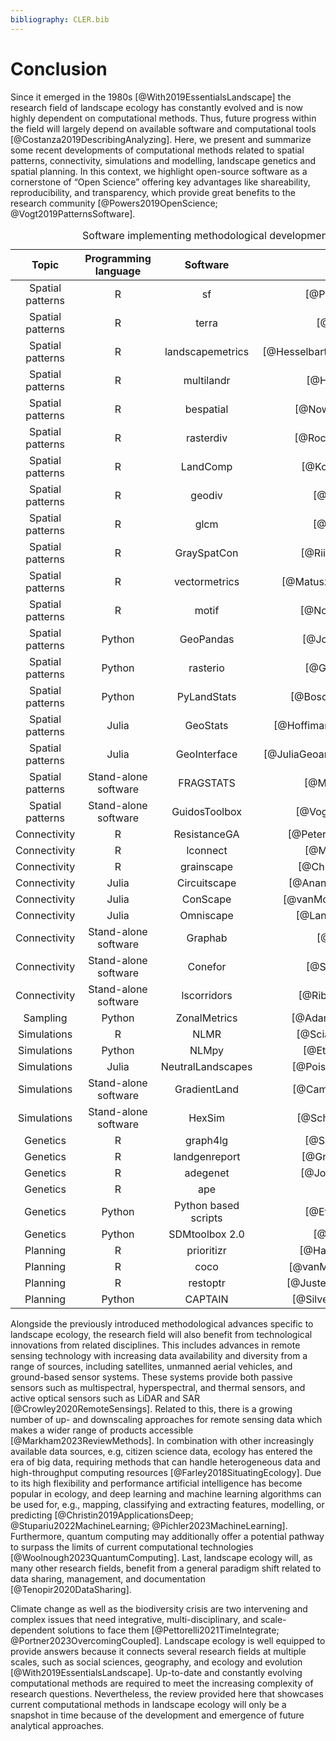 ```yaml
---
bibliography: CLER.bib
---
```


<!-- Person responsible: Hesselbarth -->

# Conclusion {#sec-disc}

Since it emerged in the 1980s [@With2019EssentialsLandscape] the research field of landscape ecology has constantly evolved and is now highly dependent on computational methods.
Thus, future progress within the field will largely depend on available software and computational tools [@Costanza2019DescribingAnalyzing].
Here, we present and summarize some recent developments of computational methods related to spatial patterns, connectivity, simulations and modelling, landscape genetics and spatial planning.
In this context, we highlight open-source software as a cornerstone of "Open Science" offering key advantages like shareability, reproducibility, and transparency, which provide great benefits to the research community [@Powers2019OpenScience; @Vogt2019PatternsSoftware].

<!-- MH: Check connectivity, simulations sections again for 'hidden' software -->

| Topic | Programming language | Software | Reference |
|:---:|:---:|:---:|:---:|
| Spatial patterns | R | sf | [@Pebesma2018SimpleFeatures] |
| Spatial patterns | R | terra | [@Hijmans2024TerraSpatial] |
| Spatial patterns | R | landscapemetrics | [@Hesselbarth2019LandscapemetricsOpensource] |
| Spatial patterns | R | multilandr | [@Huais2024MultilandrPackage] |
| Spatial patterns | R | bespatial | [@Nowosad2024BespatialBoltzmann] |
| Spatial patterns | R | rasterdiv | [@Rocchini2021RasterdivInformation] |
| Spatial patterns | R | LandComp | [@Konrad2023AdaptingMultiscale] |
| Spatial patterns | R | geodiv | [@Smith2021GeodivPackage] |
| Spatial patterns | R | glcm | [@Zvoleff2020GlcmCalculate] |
| Spatial patterns | R | GraySpatCon | [@Riitters2023MappingLandscape] |
| Spatial patterns | R | vectormetrics | [@Matuszek2024VectormetricsLandscape] |
| Spatial patterns | R | motif | [@Nowosad2021MotifOpensource] |
| Spatial patterns | Python | GeoPandas | [@Jordahl2020GeopandasPython] |
| Spatial patterns | Python | rasterio | [@Gillies2013RasterioGeospatial] |
| Spatial patterns | Python | PyLandStats | [@Bosch2019PyLandStatsOpensource] |
| Spatial patterns | Julia | GeoStats | [@Hoffimann2018GeoStatsjlHighperformance] |
| Spatial patterns | Julia | GeoInterface | [@JuliaGeoandcontributors2024GeoInterfaceJulia] |
| Spatial patterns | Stand-alone software | FRAGSTATS | [@McGarigal2023FRAGSTATSV4] |
| Spatial patterns | Stand-alone software | GuidosToolbox | [@Vogt2017GuidosToolboxUniversal] |
| Connectivity | R | ResistanceGA | [@Peterman2018ResistanceGAPackage] |
| Connectivity | R | lconnect | [@Mestre2023LconnectPackage] |
| Connectivity | R | grainscape | [@Chubaty2020ToolboxGrainscape] |
| Connectivity | Julia | Circuitscape | [@Anantharaman2019CircuitscapeJulia] |
| Connectivity | Julia | ConScape | [@vanMoorter2023AcceleratingAdvances] |
| Connectivity | Julia | Omniscape | [@Landau2021OmniscapejlSoftware] |
| Connectivity | Stand-alone software | Graphab | [@Foltete2012SoftwareTool] |
| Connectivity | Stand-alone software | Conefor | [@Saura2009ConeforSensinode] |
| Connectivity | Stand-alone software | lscorridors | [@Ribeiro2017LandScapeCorridors] |
| Sampling | Python | ZonalMetrics | [@Adamczyk2017ZonalMetricsPython] |
| Simulations | R | NLMR | [@Sciaini2018NLMRLandscapetools] |
| Simulations | Python | NLMpy | [@Etherington2015NLMpyPython] |
| Simulations | Julia | NeutralLandscapes | [@Poisot2023NeutralLandscapesJulia] |
| Simulations | Stand-alone software | GradientLand | [@Cambui2015GradientLandSoftware] |
| Simulations | Stand-alone software | HexSim | [@Schumaker2018HexSimModeling] |
| Genetics | R | graph4lg | [@Savary2021Graph4lgPackage] |
| Genetics | R | landgenreport | [@Gruber2015LandgenreportNew] |
| Genetics | R | adegenet | [@Jombart2008AdegenetPackage] |
| Genetics | R | ape | [@Paradis2019Ape50] |
| Genetics | Python | Python based scripts | [@Etherington2011PythonBased] |
| Genetics | Python | SDMtoolbox 2.0 | [@Brown2017SDMtoolbox20] |
| Planning | R | prioritizr | [@Hanson2024PrioritizrSystematic] |
| Planning | R | coco | [@vanMantgem2023CocoConservation] |
| Planning | R | restoptr | [@Justeau-Allaire2023RestoptrPackage] |
| Planning | Python | CAPTAIN | [@Silvestro2022ImprovingBiodiversity] |

: Software implementing methodological developments in landscace ecology. 

Alongside the previously introduced methodological advances specific to landscape ecology, the research field will also benefit from technological innovations from related disciplines.
This includes advances in remote sensing technology with increasing data availability and diversity from a range of sources, including satellites, unmanned aerial vehicles, and ground-based sensor systems.
These systems provide both passive sensors such as multispectral, hyperspectral, and thermal sensors, and active optical sensors such as LiDAR and SAR [@Crowley2020RemoteSensings].
Related to this, there is a growing number of up- and downscaling approaches for remote sensing data which makes a wider range of products accessible [@Markham2023ReviewMethods].
In combination with other increasingly available data sources, e.g, citizen science data, ecology has entered the era of big data, requiring methods that can handle heterogeneous data and high-throughput computing resources [@Farley2018SituatingEcology].
Due to its high flexibility and performance artificial intelligence has become popular in ecology, and deep learning and machine learning algorithms can be used for, e.g., mapping, classifying and extracting features, modelling, or predicting [@Christin2019ApplicationsDeep; @Stupariu2022MachineLearning; @Pichler2023MachineLearning].
Furthermore, quantum computing may additionally offer a potential pathway to surpass the limits of current computational technologies [@Woolnough2023QuantumComputing].
Last, landscape ecology will, as many other research fields, benefit from a general paradigm shift related to data sharing, management, and documentation [@Tenopir2020DataSharing].

Climate change as well as the biodiversity crisis are two intervening and complex issues that need integrative, multi-disciplinary, and scale-dependent solutions to face them [@Pettorelli2021TimeIntegrate; @Portner2023OvercomingCoupled].
Landscape ecology is well equipped to provide answers because it connects several research fields at multiple scales, such as social sciences, geography, and ecology and evolution [@With2019EssentialsLandscape].
Up-to-date and constantly evolving computational methods are required to meet the increasing complexity of research questions.
Nevertheless, the review provided here that showcases current computational methods in landscape ecology will only be a snapshot in time because of the development and emergence of future analytical approaches.
